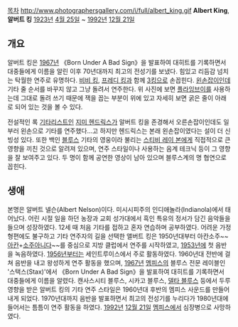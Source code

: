 [[목차]]
http://www.photographersgallery.com/i/full/albert_king.gif
'''Albert King''', '''알버트 킹'''
[[1923년]] [[4월 25일]] ~ [[1992년]] [[12월 21일]]

== 개요 ==
알버트 킹은 [[1967년]] 《Born Under A Bad Sign》을 발표하여 대히트를 기록하면서 대중들에게 이름을 알린 이후 70년대까지 최고의 전성기를 보냈다. 힘있고 리듬감 넘치는 탁월한 연주로 유명하다. [[비비 킹]], [[프레디 킹]]과 함께 [[3킹]]으로 손꼽힌다. [[왼손잡이]]인데 기타 줄 순서를 바꾸지 않고 그냥 돌려서 연주한다. 위 사진에 보면 [[플라잉브이]]를 사용하는데 그대로 돌려 쓰기 때문에 잭을 꼽는 부분이 위에 있고 자세히 보면 굵은 줄이 아래로 되어 있는 것을 볼 수 있다. 

전설적인 록 [[기타리스트]]인 [[지미 헨드릭스]]가 알버트 킹을 존경해서 오른손잡이인데도 일부러 왼손으로 기타를 연주했다...고 하지만 헨드릭스는 본래 왼손잡이였다는 설이 더 신빙성 있다. 또한 백인 [[블루스]] 기타의 영웅이라 불리는 [[스티비 레이 본]]에게 직접적으로 큰 영향을 끼친 것으로 알려져 있으며, 연주 스타일이나 사용하는 음계 테크닉 등이 그 영향을 잘 보여주고 있다. 두 명이 함께 공연한 영상이 남아 있으며 블루스계의 명 협연으로 꼽힌다.

== 생애 ==
본명은 알버트 넬슨(Albert Nelson)이다. 미시시피주의 인디애놀라(Indianola)에서 태어났다. 어린 시절 일을 하던 농장과 교회 성가대에서 흑인 특유의 정서가 담긴 음악들을 들으며 성장하였다. 12세 때 처음 기타를 접하고 혼자 연습하며 공부하였다. 어려운 가정 형편에도 불구하고 기타 연주자의 길을 선택한 앨버트 킹은 1950년대부터 아칸소주~~[[아칸]]+[[소주]]아니다~~를 중심으로 지방 클럽에서 연주를 시작하였고, [[1953년]]에 첫 음반을 녹음하였다. [[1956년]]부터는 세인트루이스에서 주로 활동하였다.
1960년대 전반에 걸쳐 음반을 내고 왕성하게 연주 활동을 했으며, [[1967년]] [[멤피스]]의 블루스 전문 레이블인 '스택스(Stax)'에서 《Born Under A Bad Sign》을 발표하여 대히트를 기록하면서 대중들에게 이름을 알렸다. 캔사스시티 블루스, 시카고 블루스, [[델타 블루스]] 등에서 두루 영향을 받은 알버트 킹의 기타 연주 스타일은 1960년대 후반의 멤피스 사운드를 만들어내게 되었다. 1970년대까지 음반을 발표하면서 최고의 전성기를 누리다가 1980년대에 들어서는 틈틈이 연주 활동을 하였다. [[1992년]] [[12월 21일]] [[멤피스]]에서 심장병으로 사망하였다.
